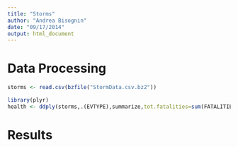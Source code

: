 ```yaml
---
title: "Storms"
author: "Andrea Bisognin"
date: "09/17/2014"
output: html_document
---
```


# Data Processing

```r
storms <- read.csv(bzfile("StormData.csv.bz2"))
```

```r
library(plyr)
health <- ddply(storms,.(EVTYPE),summarize,tot.fatalities=sum(FATALITIES),tot.injuries=sum(INJURIES))
```


# Results